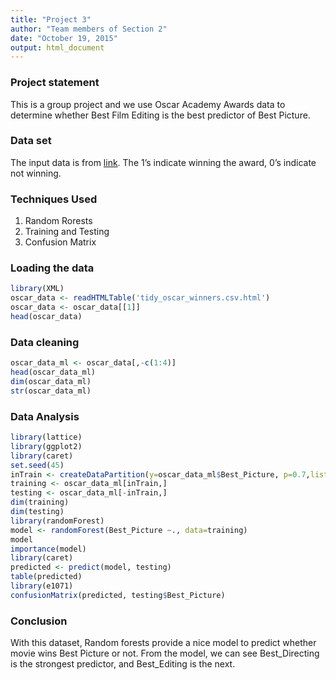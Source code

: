 ```yaml
---
title: "Project 3"
author: "Team members of Section 2"
date: "October 19, 2015"
output: html_document
---
```


### Project statement

This is a group project and we use Oscar Academy Awards data to determine whether Best Film Editing is the best predictor of Best Picture.

### Data set

The input data is from [link](https://github.com/pm0kjp/IS607_Project3/blob/master/data/tidy_oscar_winners.csv). The 1's indicate winning the award, 0's indicate not winning.

### Techniques Used
1. Random Rorests
2. Training and Testing
3. Confusion Matrix

### Loading the data

```r
library(XML)
oscar_data <- readHTMLTable('tidy_oscar_winners.csv.html')
oscar_data <- oscar_data[[1]]
head(oscar_data)
```

### Data cleaning

```r
oscar_data_ml <- oscar_data[,-c(1:4)]
head(oscar_data_ml)
dim(oscar_data_ml)
str(oscar_data_ml)
```

### Data Analysis

```r
library(lattice)
library(ggplot2)
library(caret)
set.seed(45)
inTrain <- createDataPartition(y=oscar_data_ml$Best_Picture, p=0.7,list=FALSE)
training <- oscar_data_ml[inTrain,]
testing <- oscar_data_ml[-inTrain,]
dim(training)
dim(testing)
library(randomForest)
model <- randomForest(Best_Picture ~., data=training)
model
importance(model)
library(caret)
predicted <- predict(model, testing)
table(predicted)
library(e1071)
confusionMatrix(predicted, testing$Best_Picture)
```

### Conclusion
With this dataset, Random forests provide a nice model to predict whether movie wins Best Picture or not. From the model, we can see Best_Directing is the strongest predictor, and Best_Editing is the next. 